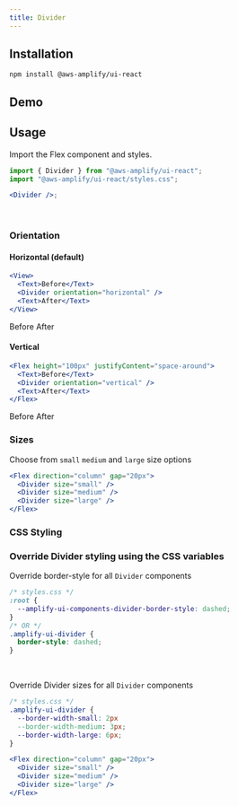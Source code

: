 ```yaml
---
title: Divider
---
```


## Installation

```
npm install @aws-amplify/ui-react
```

## Demo

<DividerDemo />

## Usage

Import the Flex component and styles.

```jsx
import { Divider } from "@aws-amplify/ui-react";
import "@aws-amplify/ui-react/styles.css";

<Divider />;
```

<Divider />
<br />

### Orientation

#### Horizontal (default)

```jsx
<View>
  <Text>Before</Text>
  <Divider orientation="horizontal" />
  <Text>After</Text>
</View>
```

<View>
  <Text>Before</Text>
  <Divider orientation="horizontal" />
  <Text>After</Text>
</View>

#### Vertical

```jsx
<Flex height="100px" justifyContent="space-around">
  <Text>Before</Text>
  <Divider orientation="vertical" />
  <Text>After</Text>
</Flex>
```

<Flex height="100px" justifyContent="space-around">
  <Text>Before</Text>
  <Divider orientation="vertical" />
  <Text>After</Text>
</Flex>

### Sizes

Choose from `small` `medium` and `large` size options

```jsx
<Flex direction="column" gap="20px">
  <Divider size="small" />
  <Divider size="medium" />
  <Divider size="large" />
</Flex>
```

<Flex direction="column" gap="20px">
  <Divider size="small" />
  <Divider size="medium" />
  <Divider size="large" />
</Flex>

### CSS Styling

### Override Divider styling using the CSS variables

Override border-style for all `Divider` components

```css
/* styles.css */
:root {
  --amplify-ui-components-divider-border-style: dashed;
}
/* OR */
.amplify-ui-divider {
  border-style: dashed;
}
```

<Divider className="border-style-override" />
<br />

Override Divider sizes for all `Divider` components

```css
/* styles.css */
.amplify-ui-divider {
  --border-width-small: 2px
  --border-width-medium: 3px;
  --border-width-large: 6px;
}
```

```jsx
<Flex direction="column" gap="20px">
  <Divider size="small" />
  <Divider size="medium" />
  <Divider size="large" />
</Flex>
```

<Flex direction="column" gap="20px">
  <Divider className="border-width-override" size="small" />
  <Divider className="border-width-override" size="medium" />
  <Divider className="border-width-override" size="large" />
</Flex>

